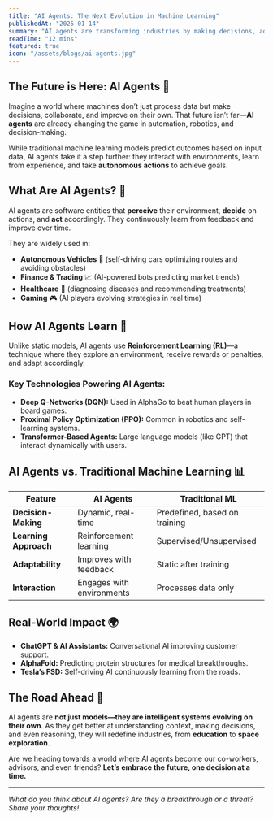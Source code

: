 ```yaml
---
title: "AI Agents: The Next Evolution in Machine Learning"
publishedAt: "2025-01-14"
summary: "AI agents are transforming industries by making decisions, adapting to environments, and even collaborating with humans. Are they the future of machine learning?"
readTime: "12 mins"
featured: true
icon: "/assets/blogs/ai-agents.jpg"
---
```


## The Future is Here: AI Agents 🤖
Imagine a world where machines don’t just process data but make decisions, collaborate, and improve on their own. That future isn’t far—**AI agents** are already changing the game in automation, robotics, and decision-making.

While traditional machine learning models predict outcomes based on input data, AI agents take it a step further: they interact with environments, learn from experience, and take **autonomous actions** to achieve goals.

## What Are AI Agents? 🧠
AI agents are software entities that **perceive** their environment, **decide** on actions, and **act** accordingly. They continuously learn from feedback and improve over time.

They are widely used in:
- **Autonomous Vehicles** 🚗 (self-driving cars optimizing routes and avoiding obstacles)
- **Finance & Trading** 📈 (AI-powered bots predicting market trends)
- **Healthcare** 🏥 (diagnosing diseases and recommending treatments)
- **Gaming** 🎮 (AI players evolving strategies in real time)

## How AI Agents Learn 🔄
Unlike static models, AI agents use **Reinforcement Learning (RL)**—a technique where they explore an environment, receive rewards or penalties, and adapt accordingly.

### Key Technologies Powering AI Agents:
- **Deep Q-Networks (DQN):** Used in AlphaGo to beat human players in board games.
- **Proximal Policy Optimization (PPO):** Common in robotics and self-learning systems.
- **Transformer-Based Agents:** Large language models (like GPT) that interact dynamically with users.

## AI Agents vs. Traditional Machine Learning 📊
| Feature | AI Agents | Traditional ML |
|---------|----------|---------------|
| **Decision-Making** | Dynamic, real-time | Predefined, based on training |
| **Learning Approach** | Reinforcement learning | Supervised/Unsupervised |
| **Adaptability** | Improves with feedback | Static after training |
| **Interaction** | Engages with environments | Processes data only |

## Real-World Impact 🌍
- **ChatGPT & AI Assistants:** Conversational AI improving customer support.
- **AlphaFold:** Predicting protein structures for medical breakthroughs.
- **Tesla’s FSD:** Self-driving AI continuously learning from the roads.

## The Road Ahead 🚀
AI agents are **not just models—they are intelligent systems evolving on their own**. As they get better at understanding context, making decisions, and even reasoning, they will redefine industries, from **education** to **space exploration**.

Are we heading towards a world where AI agents become our co-workers, advisors, and even friends? **Let’s embrace the future, one decision at a time.**

---
*What do you think about AI agents? Are they a breakthrough or a threat? Share your thoughts!*

